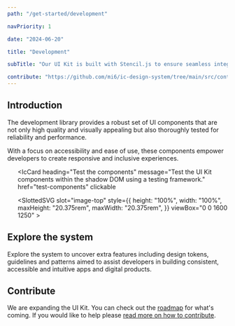 ```yaml
---
path: "/get-started/development"

navPriority: 1

date: "2024-06-20"

title: "Development"

subTitle: "Our UI Kit is built with Stencil.js to ensure seamless integration across React, Vue, Angular and other frameworks."

contribute: "https://github.com/mi6/ic-design-system/tree/main/src/content/structured/get-started/install-components.mdx"
---
```



## Introduction

The development library provides a robust set of UI components that are not only high quality and visually appealing but also thoroughly tested for reliability and performance.

With a focus on accessibility and ease of use, these components empower developers to create responsive and inclusive experiences.

<IcSectionContainer
aligned="center">
<ul className="card-container">
<IcCard
  heading="Install the components"
  message="Install and use the UI Kit component library. Use React or web components to quickly build accessible interfaces."
  href="install-components"
  clickable
  >
  <SlottedSVG
      slot="image-top"
      style={{
      height: "100%",
      width: "100%",
      maxHeight: "20.375rem",
      maxWidth: "20.375rem",
      }}
      viewBox="0 0 1600 1250"
    >
      <rect fill="#ff7700" width="1600" height="1600" y="-350" />
      <polygon fill="#cc0000" points="957 450 539 900 1396 900" />
      <polygon fill="#aa0000" points="957 450 872.9 900 1396 900" />
      <polygon fill="#c50022" points="-60 900 398 662 816 900" />
      <polygon fill="#a3001b" points="337 900 398 662 816 900" />
      <polygon fill="#be0044" points="1203 546 1552 900 876 900" />
      <polygon fill="#9c0036" points="1203 546 1552 900 1162 900" />
      <polygon fill="#b80066" points="641 695 886 900 367 900" />
      <polygon fill="#960052" points="587 900 641 695 886 900" />
      <polygon fill="#b10088" points="1710 900 1401 632 1096 900" />
      <polygon fill="#8f006d" points="1710 900 1401 632 1365 900" />
      <polygon fill="#aa00aa" points="1210 900 971 687 725 900" />
      <polygon fill="#880088" points="943 900 1210 900 971 687" />
    </SlottedSVG>
</IcCard>

<IcCard
  heading="Test the components"
  message="Test the UI Kit components within the shadow DOM using a testing framework."
  href="test-components"
  clickable
  >
  <SlottedSVG
      slot="image-top"
      style={{
      height: "100%",
      width: "100%",
      maxHeight: "20.375rem",
      maxWidth: "20.375rem",
      }}
      viewBox="0 0 1600 1250"
    >
      <rect fill="#ff7700" width="1600" height="1600" y="-350" />
      <polygon fill="#cc0000" points="957 450 539 900 1396 900" />
      <polygon fill="#aa0000" points="957 450 872.9 900 1396 900" />
      <polygon fill="#c50022" points="-60 900 398 662 816 900" />
      <polygon fill="#a3001b" points="337 900 398 662 816 900" />
      <polygon fill="#be0044" points="1203 546 1552 900 876 900" />
      <polygon fill="#9c0036" points="1203 546 1552 900 1162 900" />
      <polygon fill="#b80066" points="641 695 886 900 367 900" />
      <polygon fill="#960052" points="587 900 641 695 886 900" />
      <polygon fill="#b10088" points="1710 900 1401 632 1096 900" />
      <polygon fill="#8f006d" points="1710 900 1401 632 1365 900" />
      <polygon fill="#aa00aa" points="1210 900 971 687 725 900" />
      <polygon fill="#880088" points="943 900 1210 900 971 687" />
    </SlottedSVG>
</IcCard>
</ul>
</IcSectionContainer>

## Explore the system

Explore the system to uncover extra features including design tokens, guidelines and patterns aimed to assist developers in building consistent, accessible and intuitive apps and digital products.

<IcSectionContainer
aligned="center">
<ul className="card-container">
<IcCard
  heading="Design tokens"
  message="Create experiences that empower time after time, across diverse touchpoints."
  href="test-components"
  clickable
  fullWidth
/>

<IcCard
  heading="Web components"
  message="Design, build and test apps and services that work equitably for everyone."
  href="install-components/web-components"
  clickable
  fullWidth
/>

<IcCard
  heading="Components"
  message="Rapidly build apps that work robustly across tech stacks and platforms."
  href="/components"
  clickable
  fullWidth
/>

<IcCard
  heading="Storybook?"
  message="Lower learning curves and create super users with intuitive, expandable patterns."
  href="storybook"
  clickable
  fullWidth
/>

<IcCard
  heading="Custom theme"
  message="Rapidly build apps that work robustly across tech stacks and platforms."
  href="development/custom-theme"
  clickable
  fullWidth
/>

<IcCard
  heading="Releases"
  message="Rapidly build apps that work robustly across tech stacks and platforms."
  href="development/releases-versions"
  clickable
  fullWidth
/>

</ul>
</IcSectionContainer>

## Contribute

We are expanding the UI Kit. You can check out the [roadmap](/community/roadmap) for what's coming. If you would like to help please [read more on how to contribute](/community).
